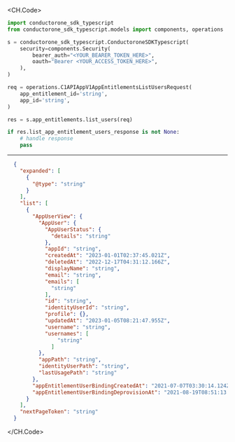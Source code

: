 
<CH.Code>
```python ListUsers.py
import conductorone_sdk_typescript
from conductorone_sdk_typescript.models import components, operations

s = conductorone_sdk_typescript.ConductoroneSDKTypescript(
    security=components.Security(
        bearer_auth="<YOUR_BEARER_TOKEN_HERE>",
        oauth="Bearer <YOUR_ACCESS_TOKEN_HERE>",
    ),
)

req = operations.C1APIAppV1AppEntitlementsListUsersRequest(
    app_entitlement_id='string',
    app_id='string',
)

res = s.app_entitlements.list_users(req)

if res.list_app_entitlement_users_response is not None:
    # handle response
    pass
```
---

```json Example Response
  {
    "expanded": [
      {
        "@type": "string"
      }
    ],
    "list": [
      {
        "AppUserView": {
          "AppUser": {
            "AppUserStatus": {
              "details": "string"
            },
            "appId": "string",
            "createdAt": "2023-01-01T02:37:45.021Z",
            "deletedAt": "2022-12-17T04:31:12.166Z",
            "displayName": "string",
            "email": "string",
            "emails": [
              "string"
            ],
            "id": "string",
            "identityUserId": "string",
            "profile": {},
            "updatedAt": "2023-01-05T08:21:47.955Z",
            "username": "string",
            "usernames": [
                "string"
              ]
          },
          "appPath": "string",
          "identityUserPath": "string",
          "lastUsagePath": "string"
        },
        "appEntitlementUserBindingCreatedAt": "2021-07-07T03:30:14.124Z",
        "appEntitlementUserBindingDeprovisionAt": "2021-08-19T08:51:13.394Z"
      }
    ],
    "nextPageToken": "string"
  }
```
</CH.Code>
